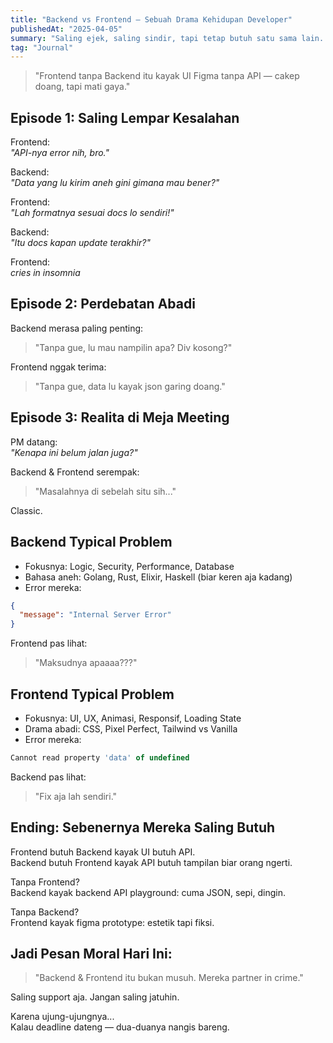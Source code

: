 ```yaml
---
title: "Backend vs Frontend — Sebuah Drama Kehidupan Developer"
publishedAt: "2025-04-05"
summary: "Saling ejek, saling sindir, tapi tetap butuh satu sama lain. Beginilah cinta toxic antara Frontend dan Backend."
tag: "Journal"
---
```


> "Frontend tanpa Backend itu kayak UI Figma tanpa API — cakep doang, tapi mati gaya."

## Episode 1: Saling Lempar Kesalahan

Frontend:  
_"API-nya error nih, bro."_
 
Backend:  
_"Data yang lu kirim aneh gini gimana mau bener?"_

Frontend:  
_"Lah formatnya sesuai docs lo sendiri!"_

Backend:  
_"Itu docs kapan update terakhir?"_

Frontend:  
*cries in insomnia*

## Episode 2: Perdebatan Abadi

Backend merasa paling penting:  
> "Tanpa gue, lu mau nampilin apa? Div kosong?"

Frontend nggak terima:  
> "Tanpa gue, data lu kayak json garing doang."

## Episode 3: Realita di Meja Meeting

PM datang:  
_"Kenapa ini belum jalan juga?"_

Backend & Frontend serempak:  
> "Masalahnya di sebelah situ sih..."

Classic.

## Backend Typical Problem

- Fokusnya: Logic, Security, Performance, Database
- Bahasa aneh: Golang, Rust, Elixir, Haskell (biar keren aja kadang)
- Error mereka:  
```json
{
  "message": "Internal Server Error"
}
```

Frontend pas lihat:  
> "Maksudnya apaaaa???"

## Frontend Typical Problem

- Fokusnya: UI, UX, Animasi, Responsif, Loading State
- Drama abadi: CSS, Pixel Perfect, Tailwind vs Vanilla
- Error mereka:  
```javascript
Cannot read property 'data' of undefined
```

Backend pas lihat:  
> "Fix aja lah sendiri."

## Ending: Sebenernya Mereka Saling Butuh

Frontend butuh Backend kayak UI butuh API.  
Backend butuh Frontend kayak API butuh tampilan biar orang ngerti.

Tanpa Frontend?  
Backend kayak backend API playground: cuma JSON, sepi, dingin.

Tanpa Backend?  
Frontend kayak figma prototype: estetik tapi fiksi.

## Jadi Pesan Moral Hari Ini:

> "Backend & Frontend itu bukan musuh. Mereka partner in crime."

Saling support aja. Jangan saling jatuhin.

Karena ujung-ujungnya...  
Kalau deadline dateng — dua-duanya nangis bareng.
